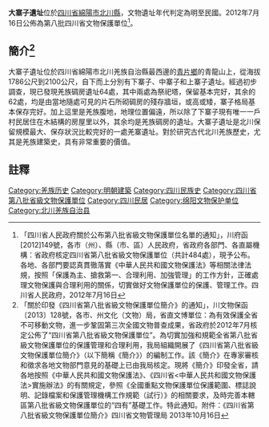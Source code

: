 {{msg:四川省文物保護單位
|名稱 = 大寨子遺址
|編號 = 14
|圖片 = 
|級別 = S8
|分類 = 
|時代 = [[明代|明代]]至[[中華民國|民國]]
|地点 = [[四川省|四川省]][[綿陽市|綿陽市]][[北川縣|北川縣]]
|坐標 =
|登錄 = 2012年7月16日
}}
'''大寨子遺址'''位於[[四川省|四川省]][[綿陽市|綿陽市]][[北川縣|北川縣]]，文物遺址年代判定為明至民國。2012年7月16日公佈為第八批四川省文物保護單位<ref>「四川省人民政府關於公布第八批省級文物保護單位名單的通知」，川府函[2012]149號，各市（州）、縣（市、區）人民政府，省政府各部門、各直屬機構：省政府核定四川省第八批省級文物保護單位（共計484處），現予公布。各地、各部門要認真貫徹落實《中華人民共和國文物保護法》等相關法律法規，按照「保護為主、搶救第一、合理利用、加強管理」的工作方針，正確處理文物保護與合理利用的關係，切實做好文物保護單位的保護、管理工作。四川省人民政府，2012年7月16日</ref>。
== 簡介<ref>「關於印發《四川省第八批省級文物保護單位簡介》的通知」，川文物保函〔2013〕128號，各市、州文化（文物）局，省直文博單位：為有效保護全省不可移動文物，進一步鞏固第三次全國文物普查成果，省政府於2012年7月核定公佈了“四川省第八批省級文物保護單位”。為切實加強和規範全省第八批省級文物保護單位的保護管理和合理利用，我局組織開展了《四川省第八批省級文物保護單位簡介》（以下簡稱《簡介》）的編制工作。該《簡介》在專家審核和徵求各地文物部門意見的基礎上已由我局核定。現將《簡介》印發全省，請各地按照《中華人民共和國文物保護法》、《四川省<中華人民共和國文物保護法>實施辦法》的有關規定，參照《全國重點文物保護單位保護範圍、標誌說明、記錄檔案和保護管理機構工作規範（試行）》的相關要求，及時完善本轄區第八批省級文物保護單位的“四有”基礎工作。特此通知。附件：《四川省第八批省級文物保護單位簡介》四川省文物管理局  2013年10月16日</ref> ==
大寨子遺址位於四川省綿陽市北川羌族自治縣最西邊的[[青片鄉|青片鄉]]的青龍山上，從海拔1786公尺到2100公尺，自下而上分別有下寨子、中寨子和上寨子遺址。經過初步調查，現已發現羌族碉房遺址64處，其中兩處為祭祀塔，保留基本完好，其余的62處，均是由當地隨處可見的片石所砌碉房的殘存牆垣，或高或矮，寨子格局基本保存完好。加上這里是羌族腹地，地理位置偏遠，所以除了下寨子現有唯一一戶村民居住在木結構的房屋里以外，其余均是羌族碉房的遺址。大寨子遺址是北川保留規模最大、保存狀況比較完好的一處羌寨遺址。對於研究古代北川羌族歷史，尤其是羌族建築史，具有非常重要的價值。
==註釋==
{{reflist}}

{{绵阳市境内的四川省文物保护单位}}
[[Category:羌族历史|Category:羌族历史]]
[[Category:明朝建築|Category:明朝建築]]
[[Category:四川民族史|Category:四川民族史]]
[[Category:四川省第八批省級文物保護單位|Category:四川省第八批省級文物保護單位]]
[[Category:四川民居|Category:四川民居]]
[[Category:绵阳文物保护单位|Category:绵阳文物保护单位]]
[[Category:北川羌族自治县|Category:北川羌族自治县]]